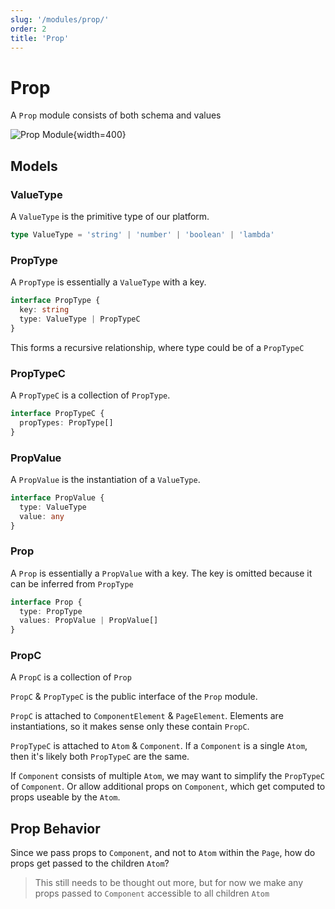 ```yaml
---
slug: '/modules/prop/'
order: 2
title: 'Prop'
---
```


# Prop

A `Prop` module consists of both schema and values

![Prop Module](/uploads/modules-prop.png){width=400}

## Models

### ValueType

A `ValueType` is the primitive type of our platform.

```typescript
type ValueType = 'string' | 'number' | 'boolean' | 'lambda'
```

### PropType

A `PropType` is essentially a `ValueType` with a key.

```typescript
interface PropType {
  key: string
  type: ValueType | PropTypeC
}
```

This forms a recursive relationship, where type could be of a `PropTypeC`

### PropTypeC

A `PropTypeC` is a collection of `PropType`.

```typescript
interface PropTypeC {
  propTypes: PropType[]
}
```

### PropValue

A `PropValue` is the instantiation of a `ValueType`.

```typescript
interface PropValue {
  type: ValueType
  value: any
}
```

### Prop

A `Prop` is essentially a `PropValue` with a key. The key is omitted because it can be inferred from `PropType`

```typescript
interface Prop {
  type: PropType
  values: PropValue | PropValue[]
}
```

### PropC

A `PropC` is a collection of `Prop`

`PropC` & `PropTypeC` is the public interface of the `Prop` module.

`PropC` is attached to `ComponentElement` & `PageElement`. Elements are instantiations, so it makes sense only these contain `PropC`.

`PropTypeC` is attached to `Atom` & `Component`. If a `Component` is a single `Atom`, then it's likely both `PropTypeC` are the same.

If `Component` consists of multiple `Atom`, we may want to simplify the `PropTypeC` of `Component`. Or allow additional props on `Component`, which get computed to props useable by the `Atom`.

## Prop Behavior

Since we pass props to `Component`, and not to `Atom` within the `Page`, how do props get passed to the children `Atom`?

> This still needs to be thought out more, but for now we make any props passed to `Component` accessible to all children `Atom`
